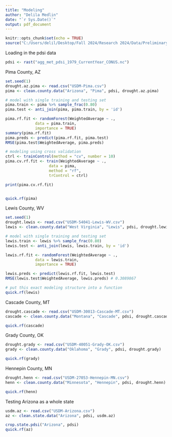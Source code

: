 ---
title: "Modeling"
author: "Delila Medlin"
date: "`r Sys.Date()`"
output: pdf_document
---

```{r setup, include=FALSE}
knitr::opts_chunk$set(echo = TRUE)
source("C:/Users/delil/Desktop/Fall 2024/Research 2024/Data/Preliminary_modeling/drought_functions.R")
```

Loading in the pdsi data
```{r}
pdsi <- rast("agg_met_pdsi_1979_CurrentYear_CONUS.nc")
```

Pima County, AZ
```{r}
set.seed(1)
drought.az.pima <- read.csv("USDM-Pima.csv")
pima <- clean.county.data("Arizona", "Pima", pdsi, drought.az.pima)

# model with single training and testing set
pima.train <- pima %>% sample_frac(0.80)
pima.test <- anti_join(pima, pima.train, by = 'id')

pima.rf.fit <- randomForest(WeightedAverage ~ ., 
             data = pima.train, 
             importance = TRUE)
summary(pima.rf.fit)
pima.preds <- predict(pima.rf.fit, pima.test)
RMSE(pima.test$WeightedAverage, pima.preds)

# modeling using cross validation
ctrl <- trainControl(method = "cv", number = 10)
pima.cv.rf.fit <- train(WeightedAverage ~ ., 
                   data = pima, 
                   method = "rf", 
                   trControl = ctrl)

print(pima.cv.rf.fit)


quick.rf(pima)
```

Lewis County, WV
```{r}
set.seed(1)
drought.lewis <- read.csv("USDM-54041-Lewis-WV.csv")
lewis <- clean.county.data("West Virginia", "Lewis", pdsi, drought.lewis)

# model with single training and testing set
lewis.train <- lewis %>% sample_frac(0.80)
lewis.test <- anti_join(lewis, lewis.train, by = 'id')

lewis.rf.fit <- randomForest(WeightedAverage ~ ., 
             data = lewis.train, 
             importance = TRUE)

lewis.preds <- predict(lewis.rf.fit, lewis.test)
RMSE(lewis.test$WeightedAverage, lewis.preds) # 0.3089867

# put this exact modeling structure into a function
quick.rf(lewis)

```
Cascade County, MT
```{r}
drought.cascade <- read.csv("USDM-30013-Cascade-MT.csv")
cascade <- clean.county.data("Montana", "Cascade", pdsi, drought.cascade)

quick.rf(cascade)
```

Grady County, OK
```{r}
drought.grady <- read.csv("USDM-40051-Grady-OK.csv")
grady <- clean.county.data("Oklahoma", "Grady", pdsi, drought.grady)

quick.rf(grady)
```

Hennepin County, MN
```{r}
drought.henn <- read.csv("USDM-27053-Hennepin-MN.csv")
henn <- clean.county.data("Minnesota", "Hennepin", pdsi, drought.henn)

quick.rf(henn)
```

Testing Arizona as a whole state
```{r}
usdm.az <- read.csv("USDM-Arizona.csv")
az <- clean.state.data("Arizona", pdsi, usdm.az)

crop.state.pdsi("Arizona", pdsi)
quick.rf(az)

```

